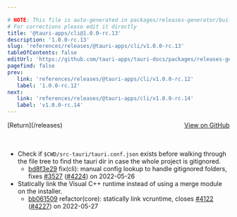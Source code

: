 ```yaml
---

# NOTE: This file is auto-generated in packages/releases-generator/build.ts
# For corrections please edit it directly
title: '@tauri-apps/cli@1.0.0-rc.13'
description: '1.0.0-rc.13'
slug: 'references/releases/@tauri-apps/cli/v1.0.0-rc.13'
tableOfContents: false
editUrl: 'https://github.com/tauri-apps/tauri-docs/packages/releases-generator/build.ts'
pagefind: false
prev:
   link: 'references/releases/@tauri-apps/cli/v1.0.0-rc.12'
   label: '1.0.0-rc.12'
next:
   link: 'references/releases/@tauri-apps/cli/v1.0.0-rc.14'
   label: 'v1.0.0-rc.14'
---
```


<div style="margin-bottom:3rem; display: flex; justify-content: space-between; align-items: center"><span>[Return](/releases)</span><span><a href="https://github.com/tauri-apps/tauri/releases/tag/@tauri-apps/cli-v1.0.0-rc.13">View on GitHub</a></span></div>

- Check if `$CWD/src-tauri/tauri.conf.json` exists before walking through the file tree to find the tauri dir in case the whole project is gitignored.
  - [bd8f3e29](https://www.github.com/tauri-apps/tauri/commit/bd8f3e298a0cb71809f2e93cc3ebc8e6e5b6a626) fix(cli): manual config lookup to handle gitignored folders, fixes [#3527](https://www.github.com/tauri-apps/tauri/pull/3527) ([#4224](https://www.github.com/tauri-apps/tauri/pull/4224)) on 2022-05-26
- Statically link the Visual C++ runtime instead of using a merge module on the installer.
  - [bb061509](https://www.github.com/tauri-apps/tauri/commit/bb061509fb674bef86ecbc1de3aa8f3e367a9907) refactor(core): statically link vcruntime, closes [#4122](https://www.github.com/tauri-apps/tauri/pull/4122) ([#4227](https://www.github.com/tauri-apps/tauri/pull/4227)) on 2022-05-27

